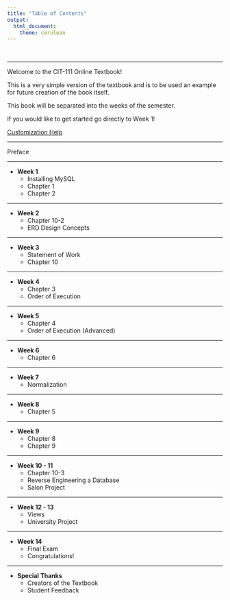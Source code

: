 ---
title: "Table of Contents"
output: 
  html_document:
    theme: cerulean
---

<br>

----

Welcome to the CIT-111 Online Textbook!

This is a very simple version of the textbook and is to be used an example for future creation of the book itself.

This book will be separated into the weeks of the semester.

If you would like to get started go directly to Week 1!

[Customization Help](RMarkdownHints.html)

----

Preface

<!------------------------------------------------>

----

* **Week 1**
    + Installing MySQL
    + Chapter 1
    + Chapter 2

<!------------------------------------------------>
  
----

* **Week 2**
    + Chapter 10-2
    + ERD Design Concepts


<!------------------------------------------------>

----

* **Week 3**
    + Statement of Work
    + Chapter 10

<!------------------------------------------------>

----

* **Week 4**
    + Chapter 3
    + Order of Execution


<!------------------------------------------------>

----

* **Week 5**
    + Chapter 4
    + Order of Execution (Advanced)


<!------------------------------------------------>

----

* **Week 6**
    + Chapter 6


<!------------------------------------------------>

----

* **Week 7**
    + Normalization



<!------------------------------------------------>

----


* **Week 8**
    + Chapter 5



<!------------------------------------------------->

----

* **Week 9**
    + Chapter 8
    + Chapter 9




<!------------------------------------------------->

----

* **Week 10 - 11**
    + Chapter 10-3
    + Reverse Engineering a Database
    + Salon Project
    
<!------------------------------------------------->

----

* **Week 12 - 13**
    + Views
    + University Project
    
<!------------------------------------------------->

----    


* **Week 14**
    + Final Exam
    + Congratulations!
    
<!------------------------------------------------->

----

* **Special Thanks**
    + Creators of the Textbook
    + Student Feedback







<footer></footer>

